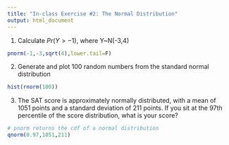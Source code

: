 ---
title: "In-class Exercise #2: The Normal Distribution"
output: html_document
---

1. Calculate $Pr(Y > -1)$, where Y~N(-3,4)

```{r}
pnorm(-1,-3,sqrt(4),lower.tail=F)
```

2. Generate and plot 100 random numbers from the standard normal distribution

```{r}
hist(rnorm(100))
```

3. The SAT score is approximately normally distributed, with a mean of 1051 points and a standard deviation of 211 points. If you sit at the 97th percentile of the score distribution, what is your score?

```{r}
# pnorm returns the cdf of a normal distribution
qnorm(0.97,1051,211)
``` 
